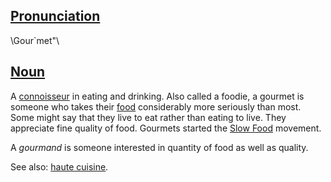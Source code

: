 ==[[Pronunciation]]==

\Gour`met"\ 

==[[Noun]]==

A [[connoisseur]] in eating and drinking. Also called a foodie, a gourmet is someone who takes their [[food]] considerably more seriously than most. Some might say that they live to eat rather than eating to live. They appreciate fine quality of food. Gourmets started the [http://en.wikipedia.org/wiki/Slow_Food Slow Food] movement.

A  ''gourmand'' is someone interested in quantity of food as well as quality.

See also: [[haute cuisine]].